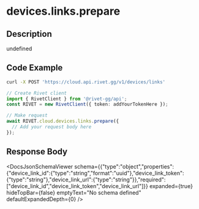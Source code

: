 

# devices.links.prepare

## Description

undefined


## Code Example

<CodeGroup title='Request' tag='POST' label='https://cloud.api.rivet.gg/v1/devices/links'>

```bash {{ title: 'cURL' }}
curl -X POST 'https://cloud.api.rivet.gg/v1/devices/links'
```

```ts
// Create Rivet client
import { RivetClient } from '@rivet-gg/api';
const RIVET = new RivetClient({ token: addYourTokenHere });

// Make request
await RIVET.cloud.devices.links.prepare({
  // Add your request body here
});
```

</CodeGroup>


## Response Body

<DocsJsonSchemaViewer
  schema={{"type":"object","properties":{"device_link_id":{"type":"string","format":"uuid"},"device_link_token":{"type":"string"},"device_link_url":{"type":"string"}},"required":["device_link_id","device_link_token","device_link_url"]}}
  expanded={true}
  hideTopBar={false}
  emptyText="No schema defined"
  defaultExpandedDepth={0}
/>

